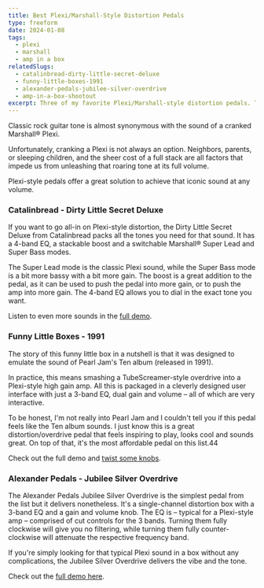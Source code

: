 ```yaml
---
title: Best Plexi/Marshall-Style Distortion Pedals
type: freeform
date: 2024-01-08
tags:
  - plexi
  - marshall
  - amp in a box
relatedSlugs:
  - catalinbread-dirty-little-secret-deluxe
  - funny-little-boxes-1991
  - alexander-pedals-jubilee-silver-overdrive
  - amp-in-a-box-shootout
excerpt: Three of my favorite Plexi/Marshall-style distortion pedals. The Catalinbread Dirty Little Secret Deluxe, Funny Little Boxes 1991 and Alexander Pedals Jubilee Silver Overdrive.
---
```



Classic rock guitar tone is almost synonymous with the sound of a cranked Marshall® Plexi.

Unfortunately, cranking a Plexi is not always an option. Neighbors, parents, or sleeping children, and the sheer cost of a full stack are all factors that impede us from unleashing that roaring tone at its full volume.

Plexi-style pedals offer a great solution to achieve that iconic sound at any volume.

### Catalinbread - Dirty Little Secret Deluxe

<DemoWidget presetSlug="catalinbread-dirty-little-secret-deluxe" />

If you want to go all-in on Plexi-style distortion, the Dirty Little Secret Deluxe from Catalinbread packs all the tones you need for that sound. It has a 4-band EQ, a stackable boost and a switchable Marshall® Super Lead and Super Bass modes.

The Super Lead mode is the classic Plexi sound, while the Super Bass mode is a bit more bassy with a bit more gain. The boost is a great addition to the pedal, as it can be used to push the pedal into more gain, or to push the amp into more gain. The 4-band EQ allows you to dial in the exact tone you want.

Listen to even more sounds in the [full demo](/demos/catalinbread-dirty-little-secret-deluxe).

<PartnerLinks
  slug="catalinbread-dirty-little-secret-deluxe"
  sweetwater="https://sweetwater.sjv.io/m5LG5y"
/>

### Funny Little Boxes - 1991

<DemoWidget presetSlug="funny-little-boxes-1991" />

The story of this funny little box in a nutshell is that it was designed to emulate the sound of Pearl Jam's Ten album (released in 1991).

In practice, this means smashing a TubeScreamer-style overdrive into a Plexi-style high gain amp. All this is packaged in a cleverly designed user interface with just a 3-band EQ, dual gain and volume – all of which are very interactive.

To be honest, I'm not really into Pearl Jam and I couldn't tell you if this pedal feels like the Ten album sounds. I just know this is a great distortion/overdrive pedal that feels inspiring to play, looks cool and sounds great. On top of that, it's the most affordable pedal on this list.44

Check out the full demo and [twist some knobs](/demos/funny-little-boxes-1991).

### Alexander Pedals - Jubilee Silver Overdrive

<DemoWidget presetSlug="alexander-pedals-jubilee-silver-overdrive" />

The Alexander Pedals Jubilee Silver Overdrive is the simplest pedal from the list but it delivers nonetheless. It's a single-channel distortion box with a 3-band EQ and a gain and volume knob. The EQ is – typical for a Plexi-style amp – comprised of cut controls for the 3 bands. Turning them fully clockwise will give you no filtering, while turning them fully counter-clockwise will attenuate the respective frequency band.

If you're simply looking for that typical Plexi sound in a box without any complications, the Jubilee Silver Overdrive delivers the vibe and the tone.

Check out the [full demo here](/demos/alexander-pedals-jubilee-silver-overdrive).
